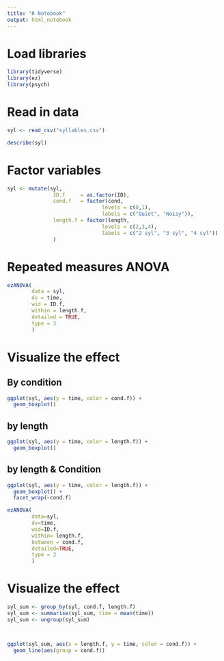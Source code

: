 ```yaml
---
title: "R Notebook"
output: html_notebook
---
```


# Load libraries 
```r
library(tidyverse)
library(ez)
library(psych)
```

# Read in data
```r
syl <- read_csv("syllables.csv")
```


```r
describe(syl)
```

# Factor variables
```r
syl <- mutate(syl, 
               ID.f     = as.factor(ID),
               cond.f   = factor(cond,
                               levels = c(0,1),
                               labels = c("Quiet", "Noisy")),
               length.f = factor(length,
                               levels = c(2,3,4),
                               labels = c("2 syl", "3 syl", "4 syl"))
               )
```





# Repeated measures ANOVA
```r
ezANOVA(
        data = syl,
        dv = time,
        wid = ID.f, 
        within = length.f,
        detailed = TRUE,
        type = 3
        )
```

# Visualize the effect
## By condition
```r
ggplot(syl, aes(y = time, color = cond.f)) +
  geom_boxplot()

```


## by length
```r

ggplot(syl, aes(y = time, color = length.f)) +
  geom_boxplot()

```

## by length & Condition
```r

ggplot(syl, aes(y = time, color = length.f)) +
  geom_boxplot() +
  facet_wrap(~cond.f)

```


```r
ezANOVA(
        data=syl,
        dv=time,
        wid=ID.f, 
        within= length.f,
        between = cond.f,
        detailed=TRUE,
        type = 3
        )
```


# Visualize the effect
```r


syl_sum <- group_by(syl, cond.f, length.f) 
syl_sum <- summarise(syl_sum, time = mean(time)) 
syl_sum <- ungroup(syl_sum)



ggplot(syl_sum, aes(x = length.f, y = time, color = cond.f)) + 
  geom_line(aes(group = cond.f)) 



```

